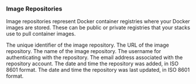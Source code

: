 ---
---

### Image Repositories

Image repositories represent Docker container registries where your Docker images are stored. These can be public or private registries that your stacks use to pull container images.

<Model>
    <ModelProperty name="id" type="integer">
        The unique identifier of the image repository.
    </ModelProperty>
    <ModelProperty name="url" type="string">
        The URL of the image repository.
    </ModelProperty>
    <ModelProperty name="name" type="string">
        The name of the image repository.
    </ModelProperty>
    <ModelProperty name="username" type="string">
        The username for authenticating with the repository.
    </ModelProperty>
    <ModelProperty name="email" type="string">
        The email address associated with the repository account.
    </ModelProperty>
    <ModelProperty name="created_at_iso" type="datetime">
        The date and time the repository was added, in ISO 8601 format.
    </ModelProperty>
    <ModelProperty name="updated_at_iso" type="datetime">
        The date and time the repository was last updated, in ISO 8601 format.
    </ModelProperty>
</Model>